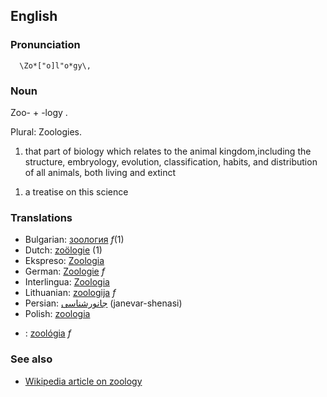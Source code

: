 ==English==

===Pronunciation===

   \Zo*["o]l"o*gy\, 

===Noun===

Zoo- + -logy .

Plural: Zoologies.

# that part of biology which relates to the animal kingdom,including the structure, embryology, evolution, classification, habits, and distribution of all animals, both living and extinct

# a treatise on this science

===Translations===
*Bulgarian: [[зоология]] ''f''(1)
*Dutch: [[zoölogie]] (1)
*Ekspreso: [[Zoologia]]
*German: [[Zoologie]] ''f''
*Interlingua: [[Zoologia]]
*Lithuanian: [[zoologija]] ''f''
*Persian: [[جانورشناسی]] (janevar-shenasi)
*Polish: [[zoologia]]
*{{sk}}: [[zoológia#Slovak|zoológia]] ''f''

===See also===

*[[w:zoology|Wikipedia article on zoology]]